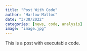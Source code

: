 ```yaml
---
title: "Post With Code"
author: "Harlow Malloc"
date: "3/30/2022"
categories: [news, code, analysis]
image: "image.jpg"
---
```


This is a post with executable code.
